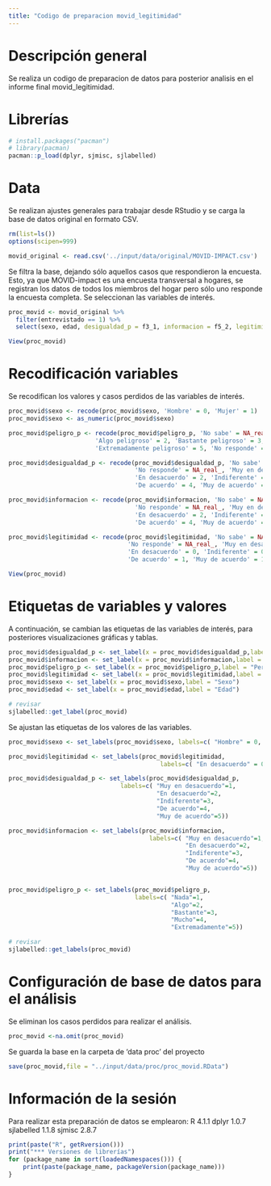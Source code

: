 ```yaml
---
title: "Codigo de preparacion movid_legitimidad"
---
```


# Descripción general

Se realiza un codigo de preparacion de datos para posterior analisis en el informe final movid_legitimidad.

# Librerías

```r
# install.packages("pacman")
# library(pacman)
pacman::p_load(dplyr, sjmisc, sjlabelled)
```

# Data

Se realizan ajustes generales para trabajar desde RStudio y se carga la base de datos original en formato CSV.

```r
rm(list=ls())       
options(scipen=999)   

movid_original <- read.csv('../input/data/original/MOVID-IMPACT.csv')
```

Se filtra la base, dejando sólo aquellos casos que respondieron la encuesta. Esto, ya que MOVID-impact es una encuesta transversal a hogares, se registran los datos de todos los miembros del hogar pero sólo uno responde la encuesta completa. 
Se seleccionan las variables de interés.

```r
proc_movid <- movid_original %>%
  filter(entrevistado == 1) %>% 
  select(sexo, edad, desigualdad_p = f3_1, informacion = f5_2, legitimidad = f3_3, peligro_p = f6)

View(proc_movid)
```

# Recodificación variables

Se recodifican los valores y casos perdidos de las variables de interés.

```r
proc_movid$sexo <- recode(proc_movid$sexo, 'Hombre' = 0, 'Mujer' = 1)
proc_movid$sexo <- as_numeric(proc_movid$sexo)

proc_movid$peligro_p <- recode(proc_movid$peligro_p, 'No sabe' = NA_real_, 'Nada peligroso' = 1,
                        'Algo peligroso' = 2, 'Bastante peligroso' = 3, 'Muy peligroso' = 4,
                        'Extremadamente peligroso' = 5, 'No responde' = NA_real_)  

proc_movid$desigualdad_p <- recode(proc_movid$desigualdad_p, 'No sabe' = NA_real_, 
                                   'No responde' = NA_real_, 'Muy en desacuerdo' = 1,
                                   'En desacuerdo' = 2, 'Indiferente' = 3, 
                                   'De acuerdo' = 4, 'Muy de acuerdo' = 5)

proc_movid$informacion <- recode(proc_movid$informacion, 'No sabe' = NA_real_, 
                                   'No responde' = NA_real_, 'Muy en desacuerdo' = 1,
                                   'En desacuerdo' = 2, 'Indiferente' = 3, 
                                   'De acuerdo' = 4, 'Muy de acuerdo' = 5)

proc_movid$legitimidad <- recode(proc_movid$legitimidad, 'No sabe' = NA_real_, 
                                 'No responde' = NA_real_, 'Muy en desacuerdo' = 0,
                                 'En desacuerdo' = 0, 'Indiferente' = 0, 
                                 'De acuerdo' = 1, 'Muy de acuerdo' = 1)

View(proc_movid)
```

# Etiquetas de variables y valores

A continuación, se cambian las etiquetas de las variables de interés, para posteriores visualizaciones gráficas y tablas. 

```r
proc_movid$desigualdad_p <- set_label(x = proc_movid$desigualdad_p,label = "Percepción de desigualdad en el sistema de salud frente a la Pandemia")
proc_movid$informacion <- set_label(x = proc_movid$informacion,label = "Fatiga en la información sobre el avance del COVID-19")
proc_movid$peligro_p <- set_label(x = proc_movid$peligro_p,label = "Percepción de riesgo ante el COVID-19")
proc_movid$legitimidad <- set_label(x = proc_movid$legitimidad,label = "Legitimidad de las medidas sanitarias. Expresada de manera dicotomica.")
proc_movid$sexo <- set_label(x = proc_movid$sexo,label = "Sexo")
proc_movid$edad <- set_label(x = proc_movid$edad,label = "Edad")

# revisar
sjlabelled::get_label(proc_movid)
```

Se ajustan las etiquetas de los valores de las variables.

```r
proc_movid$sexo <- set_labels(proc_movid$sexo, labels=c( "Hombre" = 0, "Mujer" = 1))

proc_movid$legitimidad <- set_labels(proc_movid$legitimidad, 
                                          labels=c( "En desacuerdo" = 0, "De acuerdo" = 1))

proc_movid$desigualdad_p <- set_labels(proc_movid$desigualdad_p,
                               labels=c( "Muy en desacuerdo"=1,
                                         "En desacuerdo"=2,
                                         "Indiferente"=3,
                                         "De acuerdo"=4,
                                         "Muy de acuerdo"=5))

proc_movid$informacion <- set_labels(proc_movid$informacion,
                                       labels=c( "Muy en desacuerdo"=1,
                                                 "En desacuerdo"=2,
                                                 "Indiferente"=3,
                                                 "De acuerdo"=4,
                                                 "Muy de acuerdo"=5))


proc_movid$peligro_p <- set_labels(proc_movid$peligro_p,
                                   labels=c( "Nada"=1,
                                             "Algo"=2,
                                             "Bastante"=3,
                                             "Mucho"=4,
                                             "Extremadamente"=5))

# revisar
sjlabelled::get_labels(proc_movid)

```

# Configuración de base de datos para el análisis

Se eliminan los casos perdidos para realizar el análisis.
```r
proc_movid <-na.omit(proc_movid)
```

Se guarda la base en la carpeta de 'data proc' del proyecto
```r
save(proc_movid,file = "../input/data/proc/proc_movid.RData")
```


# Información de la sesión
Para realizar esta preparación de datos se emplearon:
R 4.1.1
dplyr 1.0.7
sjlabelled 1.1.8
sjmisc 2.8.7

```r
print(paste("R", getRversion()))
print("*** Versiones de librerías")
for (package_name in sort(loadedNamespaces())) {
    print(paste(package_name, packageVersion(package_name)))
}

```

